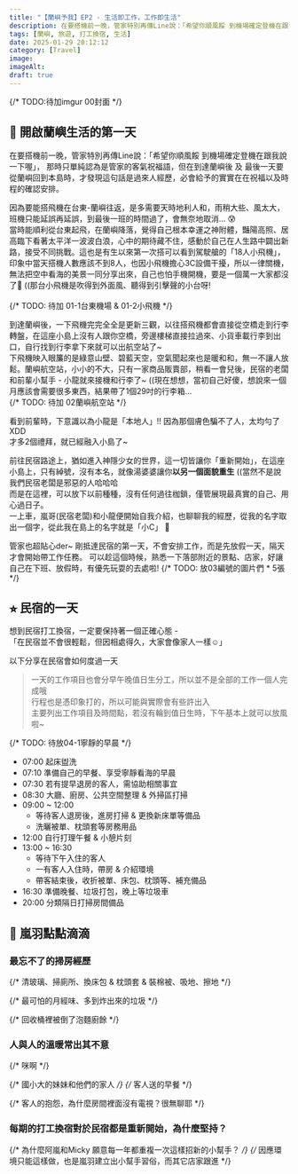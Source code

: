 ```yaml
---
title: "【蘭嶼予我】EP2 - 生活即工作，工作即生活"
description: 在要搭機前一晚，管家特別再傳Line說：「希望你順風餒 到機場確定登機在跟我說一下喔」，那時只單純認為是管家的客氣祝福語，但在到達蘭嶼後 及 最後一天要從蘭嶼回到本島時，才發現這句話是過來人經歷，必會給予的實實在在祝福以及時程的確認安排。
tags: [蘭嶼, 旅遊, 打工換宿, 生活]
date: 2025-01-29 20:12:12
category: [Travel]
image:
imageAlt:
draft: true
---
```

{/* TODO:待加imgur 00封面 */}


## 🔆 開啟蘭嶼生活的第一天
在要搭機前一晚，管家特別再傳Line說：「希望你順風餒 到機場確定登機在跟我說一下喔」，
那時只單純認為是管家的客氣祝福語，但在到達蘭嶼後 及 最後一天要從蘭嶼回到本島時，才發現這句話是過來人經歷，必會給予的實實在在祝福以及時程的確認安排。

因為要能搭飛機在台東-蘭嶼往返，是多需要天時地利人和，雨稍大些、風太大，班機只能延誤再延誤，到最後一班的時間過了，會無奈地取消… 😰<br/>
當時能順利從台東起飛，在蘭嶼降落，覺得自己根本幸運之神附體，豔陽高照、居高臨下看著太平洋一波波白浪，心中的期待藏不住，感動於自己在人生路中闢出新路，接受不同挑戰。這也是有生以來第一次搭可以看到駕駛艙的「18人小飛機」，印象中當天搭機人數應該不到8人，也因小飛機擔心3C設備干擾，所以一律關機，無法把空中看海的美景一同分享出來，自己也怕手機開機，要是一個萬一大家都沒了🤣 ((那台小飛機是吹得到外面風、聽得到引擊聲的小台呀!<br/><br/>
{/* TODO: 待加 01-1台東機場 & 01-2小飛機 */}

到達蘭嶼後，一下飛機完完全全是更新三觀，以往搭飛機都會直接從空橋走到行李轉盤，在這座小島上沒有人跟你空橋，旁邊樓梯直接拉過來、小貨車載行李到出口，自行找到行李拿下來就可以出航空站了~<br/>
下飛機映入眼簾的是綠意山壁、碧藍天空，空氣聞起來也是暖和和，無一不讓人放鬆。蘭嶼航空站，小小的不大，只有一家商品販賣部，稍看一會兒後，民宿的老闆和前輩小幫手 - 小龍就來接機和行李了~ ((現在想想，當初自己好傻，想說來一個月應該會需要很多東西，結果帶了1個29吋的行李箱…<br/>
{/* TODO: 待加 02蘭嶼航空站 */}

看到前輩時，下意識以為小龍是「本地人」!! 因為那個膚色騙不了人，太均勻了XDD<br/>
才多2個禮拜，就已經融入小島了~

前往民宿路途上，猶如進入神隱少女的世界，這一切皆讓你「重新開始」，在這座小島上，只有綽號，沒有本名，就像湯婆婆讓你**以另一個面貌重生** ((當然不是說我們民宿老闆是邪惡的人哈哈哈<br/>
而是在這裡，可以放下以前種種，沒有任何過往枷鎖，僅管展現最真實的自己、用心過日子。<br/>
一上車，嵐哥(民宿老闆)和小龍便開始自我介紹，也聊聊我的經歷，從我的名字取出一個字，從此我在島上的名字就是「小C」 🔆

管家也超貼心der~ 剛抵達民宿的第一天，不會安排工作，而是先放假一天，隔天才會開始帶工作任務。
可以趁這個時候，熟悉一下落部附近的景點、店家，好讓自己在下班、放假時，有優先玩耍的去處啦!
{/* TODO: 放03編號的圖片們 * 5張 */}

## ⭐︎ 民宿的一天
想到民宿打工換宿，一定要保持著一個正確心態 - <br/>「在民宿並不會很輕鬆，但因相處得久，大家會像家人一樣☺️」

以下分享在民宿會如何度過一天
> 一天的工作項目也會分早午晚值日生分工，所以並不是全部的工作一個人完成哦<br/>
> 行程也是憑印象打的，所以可能與實際會有些許出入<br/>
> 主要列出工作項目及時間點，若沒有輪到值日生時，下午基本上就可以放風啦~

{/* TODO: 待放04-1寧靜的早晨 */}

- 07:00 起床盥洗
- 07:10 準備自己的早餐、享受寧靜看海的早晨
- 07:30 若有提早退房的客人，需協助相關事宜
- 08:30 大廳、廚房、公共空間整理 & 外掃區打掃
- 09:00 ~ 12:00
  - 等待客人退房後，進房打掃 & 更換新床單等備品
  - 洗曬被單、枕頭套等房務用品
- 12:00 自行打理午餐 & 小憩片刻
- 13:00 ~ 16:30
  - 等待下午入住的客人
  - 一有客人入住時，帶房 & 介紹環境
  - 帶客結束後，收折被單、床包、枕頭等、補充備品
- 16:30 準備晚餐、垃圾打包，晚上等垃圾車
- 20:00 分類隔日打掃房間備品


## 🌱 嵐羽點點滴滴

### 最忘不了的掃房經歷
{/* 清玻璃、掃廁所、換床包 & 枕頭套 & 裝棉被、吸地、擦地 */}


{/* 最可怕的月經味、多到炸出來的垃圾 */}

{/* 回收桶裡被倒了泡麵廚餘 */}


### 人與人的溫暖常出其不意
{/* 咪啊 */}

{/* 國小大的妹妹和他們的家人 */}
{/* 客人送的早餐 */}

{/* 客人的抱怨，為什麼房間裡面沒有電視？很無聊耶 */}

### 每期的打工換宿對於民宿都是重新開始，為什麼堅持？
{/* 為什麼阿嵐和Micky 願意每一年都重複一次這樣招新的小幫手？ */}
{/* 因應環境只能這樣做，也是嵐羽建立出小幫手習俗，而其它店家跟進 */}
